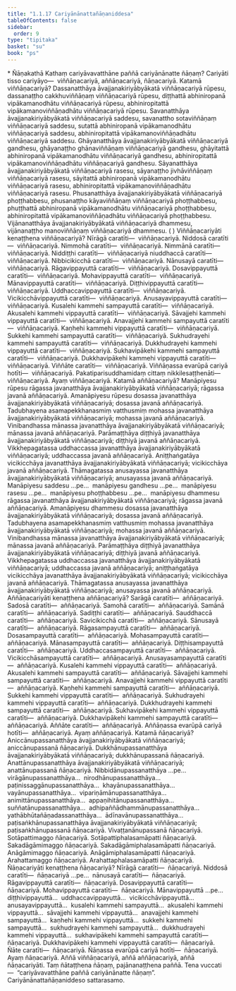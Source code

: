 ```yaml
---
title: "1.1.17 Cariyānānattañāṇaniddesa"
tableOfContents: false
sidebar:
  order: 9
type: "tipitaka"
basket: "su"
book: "ps"
---
```



<DynamicBreadcrumb />

<Paragraph type="center" book="ps">
* Ñāṇakathā
</Paragraph>


<Division number="68" book="ps">

<Paragraph number="491" book="ps">
Kathaṃ cariyāvavatthāne paññā cariyānānatte ñāṇaṃ? <Emphasis>Cariyā</Emphasis>ti tisso cariyāyo—  viññāṇacariyā, aññāṇacariyā, ñāṇacariyā.
</Paragraph>

<Paragraph number="492" book="ps">
Katamā viññāṇacariyā? Dassanatthāya āvajjanakiriyābyākatā viññāṇacariyā rūpesu, dassanaṭṭho cakkhuviññāṇaṃ viññāṇacariyā rūpesu, diṭṭhattā abhiniropanā vipākamanodhātu viññāṇacariyā rūpesu, abhiniropitattā vipākamanoviññāṇadhātu viññāṇacariyā rūpesu.
</Paragraph>

<Paragraph number="493" book="ps">
Savanatthāya āvajjanakiriyābyākatā viññāṇacariyā saddesu, savanattho sotaviññāṇaṃ viññāṇacariyā saddesu, sutattā abhiniropanā vipākamanodhātu viññāṇacariyā saddesu, abhiniropitattā vipākamanoviññāṇadhātu viññāṇacariyā saddesu.
</Paragraph>

<Paragraph number="494" book="ps">
Ghāyanatthāya āvajjanakiriyābyākatā viññāṇacariyā gandhesu, ghāyanaṭṭho ghānaviññāṇaṃ viññāṇacariyā gandhesu, ghāyitattā abhiniropanā vipākamanodhātu viññāṇacariyā gandhesu, abhiniropitattā vipākamanoviññāṇadhātu viññāṇacariyā gandhesu.
</Paragraph>

<Paragraph number="495" book="ps">
Sāyanatthāya āvajjanakiriyābyākatā viññāṇacariyā rasesu, sāyanaṭṭho jivhāviññāṇaṃ viññāṇacariyā rasesu, sāyitattā abhiniropanā vipākamanodhātu viññāṇacariyā rasesu, abhiniropitattā vipākamanoviññāṇadhātu viññāṇacariyā rasesu.
</Paragraph>

<Paragraph number="496" book="ps">
Phusanatthāya āvajjanakiriyābyākatā viññāṇacariyā phoṭṭhabbesu, phusanaṭṭho kāyaviññāṇaṃ viññāṇacariyā phoṭṭhabbesu, phuṭṭhattā abhiniropanā vipākamanodhātu viññāṇacariyā phoṭṭhabbesu, abhiniropitattā vipākamanoviññāṇadhātu viññāṇacariyā phoṭṭhabbesu.
</Paragraph>

<Paragraph number="497" book="ps">
Vijānanatthāya āvajjanakiriyābyākatā viññāṇacariyā dhammesu, vijānanaṭṭho manoviññāṇaṃ viññāṇacariyā dhammesu. ( )
</Paragraph>

</Division>
<Division number="69" book="ps">

<Paragraph number="498" book="ps">
<Emphasis>Viññāṇacariyā</Emphasis>ti kenaṭṭhena viññāṇacariyā? Nīrāgā caratīti—  viññāṇacariyā. Niddosā caratīti—  viññāṇacariyā. Nimmohā caratīti—  viññāṇacariyā. Nimmānā caratīti—  viññāṇacariyā. Niddiṭṭhi caratīti—  viññāṇacariyā niuddhaccā caratīti—  viññāṇacariyā. Nibbicikicchā caratīti—  viññāṇacariyā. Nānusayā caratīti—  viññāṇacariyā. Rāgavippayuttā caratīti—  viññāṇacariyā. Dosavippayuttā caratīti—  viññāṇacariyā. Mohavippayuttā caratīti—  viññāṇacariyā. Mānavippayuttā caratīti—  viññāṇacariyā. Diṭṭhivippayuttā caratīti—  viññāṇacariyā. Uddhaccavippayuttā caratīti—  viññāṇacariyā. Vicikicchāvippayuttā caratīti—  viññāṇacariyā. Anusayavippayuttā caratīti—  viññāṇacariyā. Kusalehi kammehi sampayuttā caratīti—  viññāṇacariyā. Akusalehi kammehi vippayuttā caratīti—  viññāṇacariyā. Sāvajjehi kammehi vippayuttā caratīti—  viññāṇacariyā. Anavajjehi kammehi sampayuttā caratīti—  viññāṇacariyā. Kaṇhehi kammehi vippayuttā caratīti—  viññāṇacariyā. Sukkehi kammehi sampayuttā caratīti—  viññāṇacariyā. Sukhudrayehi kammehi sampayuttā caratīti—  viññāṇacariyā. Dukkhudrayehi kammehi vippayuttā caratīti—  viññāṇacariyā. Sukhavipākehi kammehi sampayuttā caratīti—  viññāṇacariyā. Dukkhavipākehi kammehi vippayuttā caratīti—  viññāṇacariyā. Viññāte caratīti—  viññāṇacariyā. Viññāṇassa evarūpā cariyā hotīti—  viññāṇacariyā. Pakatiparisuddhamidaṃ cittaṃ nikkilesaṭṭhenāti—  viññāṇacariyā. Ayaṃ viññāṇacariyā.
</Paragraph>

<Paragraph number="499" book="ps">
Katamā aññāṇacariyā? Manāpiyesu rūpesu rāgassa javanatthāya āvajjanakiriyābyākatā viññāṇacariyā; rāgassa javanā aññāṇacariyā. Amanāpiyesu rūpesu dosassa javanatthāya āvajjanakiriyābyākatā viññāṇacariyā; dosassa javanā aññāṇacariyā. Tadubhayena asamapekkhanasmiṃ vatthusmiṃ mohassa javanatthāya āvajjanakiriyābyākatā viññāṇacariyā; mohassa javanā aññāṇacariyā. Vinibandhassa mānassa javanatthāya āvajjanakiriyābyākatā viññāṇacariyā; mānassa javanā aññāṇacariyā. Parāmaṭṭhāya diṭṭhiyā javanatthāya āvajjanakiriyābyākatā viññāṇacariyā; diṭṭhiyā javanā aññāṇacariyā. Vikkhepagatassa uddhaccassa javanatthāya āvajjanakiriyābyākatā viññāṇacariyā; uddhaccassa javanā aññāṇacariyā. Aniṭṭhaṅgatāya vicikicchāya javanatthāya āvajjanakiriyābyākatā viññāṇacariyā; vicikicchāya javanā aññāṇacariyā. Thāmagatassa anusayassa javanatthāya āvajjanakiriyābyākatā viññāṇacariyā; anusayassa javanā aññāṇacariyā.
</Paragraph>

<Paragraph number="500" book="ps">
Manāpiyesu saddesu …pe…  manāpiyesu gandhesu …pe…  manāpiyesu rasesu …pe…  manāpiyesu phoṭṭhabbesu …pe…  manāpiyesu dhammesu rāgassa javanatthāya āvajjanakiriyābyākatā viññāṇacariyā; rāgassa javanā aññāṇacariyā. Amanāpiyesu dhammesu dosassa javanatthāya āvajjanakiriyābyākatā viññāṇacariyā; dosassa javanā aññāṇacariyā. Tadubhayena asamapekkhanasmiṃ vatthusmiṃ mohassa javanatthāya āvajjanakiriyābyākatā viññāṇacariyā; mohassa javanā aññāṇacariyā. Vinibandhassa mānassa javanatthāya āvajjanakiriyābyākatā viññāṇacariyā; mānassa javanā aññāṇacariyā. Parāmaṭṭhāya diṭṭhiyā javanatthāya āvajjanakiriyābyākatā viññāṇacariyā; diṭṭhiyā javanā aññāṇacariyā. Vikkhepagatassa uddhaccassa javanatthāya āvajjanakiriyābyākatā viññāṇacariyā; uddhaccassa javanā aññāṇacariyā; aniṭṭhaṅgatāya vicikicchāya javanatthāya āvajjanakiriyābyākatā viññāṇacariyā; vicikicchāya javanā aññāṇacariyā. Thāmagatassa anusayassa javanatthāya āvajjanakiriyābyākatā viññāṇacariyā; anusayassa javanā aññāṇacariyā.
</Paragraph>

</Division>
<Division number="70" book="ps">

<Paragraph number="501" book="ps">
<Emphasis>Aññāṇacariyā</Emphasis>ti kenaṭṭhena aññāṇacariyā? Sarāgā caratīti—  aññāṇacariyā. Sadosā caratīti—  aññāṇacariyā. Samohā caratīti—  aññāṇacariyā. Samānā caratīti—  aññāṇacariyā. Sadiṭṭhi caratīti—  aññāṇacariyā. Sauddhaccā caratīti—  aññāṇacariyā. Savicikicchā caratīti—  aññāṇacariyā. Sānusayā caratīti—  aññāṇacariyā. Rāgasampayuttā caratīti—  aññāṇacariyā. Dosasampayuttā caratīti—  aññāṇacariyā. Mohasampayuttā caratīti—  aññāṇacariyā. Mānasampayuttā caratīti—  aññāṇacariyā. Diṭṭhisampayuttā caratīti—  aññāṇacariyā. Uddhaccasampayuttā caratīti—  aññāṇacariyā. Vicikicchāsampayuttā caratīti—  aññāṇacariyā. Anusayasampayuttā caratīti—  aññāṇacariyā. Kusalehi kammehi vippayuttā caratīti—  aññāṇacariyā. Akusalehi kammehi sampayuttā caratīti—  aññāṇacariyā. Sāvajjehi kammehi sampayuttā caratīti—  aññāṇacariyā. Anavajjehi kammehi vippayuttā caratīti—  aññāṇacariyā. Kaṇhehi kammehi sampayuttā caratīti—  aññāṇacariyā. Sukkehi kammehi vippayuttā caratīti—  aññāṇacariyā. Sukhudrayehi kammehi vippayuttā caratīti—  aññāṇacariyā. Dukkhudrayehi kammehi sampayuttā caratīti—  aññāṇacariyā. Sukhavipākehi kammehi vippayuttā caratīti—  aññāṇacariyā. Dukkhavipākehi kammehi sampayuttā caratīti—  aññāṇacariyā. Aññāte caratīti—  aññāṇacariyā. Aññāṇassa evarūpā cariyā hotīti—  aññāṇacariyā. Ayaṃ aññāṇacariyā.
</Paragraph>

</Division>
<Division number="71" book="ps">

<Paragraph number="502" book="ps">
Katamā ñāṇacariyā? Aniccānupassanatthāya āvajjanakiriyābyākatā viññāṇacariyā; aniccānupassanā ñāṇacariyā. Dukkhānupassanatthāya āvajjanakiriyābyākatā viññāṇacariyā; dukkhānupassanā ñāṇacariyā. Anattānupassanatthāya āvajjanakiriyābyākatā viññāṇacariyā; anattānupassanā ñāṇacariyā. Nibbidānupassanatthāya …pe…  virāgānupassanatthāya…  nirodhānupassanatthāya…  paṭinissaggānupassanatthāya…  khayānupassanatthāya…  vayānupassanatthāya…  vipariṇāmānupassanatthāya…  animittānupassanatthāya…  appaṇihitānupassanatthāya…  suññatānupassanatthāya…  adhipaññādhammānupassanatthāya…  yathābhūtañāṇadassanatthāya…  ādīnavānupassanatthāya…  paṭisaṅkhānupassanatthāya āvajjanakiriyābyākatā viññāṇacariyā; paṭisaṅkhānupassanā ñāṇacariyā. Vivaṭṭanānupassanā ñāṇacariyā. Sotāpattimaggo ñāṇacariyā. Sotāpattiphalasamāpatti ñāṇacariyā. Sakadāgāmimaggo ñāṇacariyā. Sakadāgāmiphalasamāpatti ñāṇacariyā. Anāgāmimaggo ñāṇacariyā. Anāgāmiphalasamāpatti ñāṇacariyā. Arahattamaggo ñāṇacariyā. Arahattaphalasamāpatti ñāṇacariyā.
</Paragraph>

<Paragraph number="503" book="ps">
<Emphasis>Ñāṇacariyā</Emphasis>ti kenaṭṭhena ñāṇacariyā? Nīrāgā caratīti—  ñāṇacariyā. Niddosā caratīti—  ñāṇacariyā …pe…  nānusayā caratīti—  ñāṇacariyā. Rāgavippayuttā caratīti—  ñāṇacariyā. Dosavippayuttā caratīti—  ñāṇacariyā. Mohavippayuttā caratīti—  ñāṇacariyā. Mānavippayuttā …pe…  diṭṭhivippayuttā…  uddhaccavippayuttā…  vicikicchāvippayuttā…  anusayavippayuttā…  kusalehi kammehi sampayuttā…  akusalehi kammehi vippayuttā…  sāvajjehi kammehi vippayuttā…  anavajjehi kammehi sampayuttā…  kaṇhehi kammehi vippayuttā…  sukkehi kammehi sampayuttā…  sukhudrayehi kammehi sampayuttā…  dukkhudrayehi kammehi vippayuttā…  sukhavipākehi kammehi sampayuttā caratīti—  ñāṇacariyā. Dukkhavipākehi kammehi vippayuttā caratīti—  ñāṇacariyā. Ñāte caratīti—  ñāṇacariyā. Ñāṇassa evarūpā cariyā hotīti—  ñāṇacariyā. Ayaṃ ñāṇacariyā. Aññā viññāṇacariyā, aññā aññāṇacariyā, aññā ñāṇacariyāti. Taṃ ñātaṭṭhena ñāṇaṃ, pajānanaṭṭhena paññā. Tena vuccati—  “cariyāvavatthāne paññā cariyānānatte ñāṇaṃ”.

</Paragraph>
</Division>

<Paragraph number="504" type="center" book="ps">
Cariyānānattañāṇaniddeso sattarasamo.
</Paragraph>